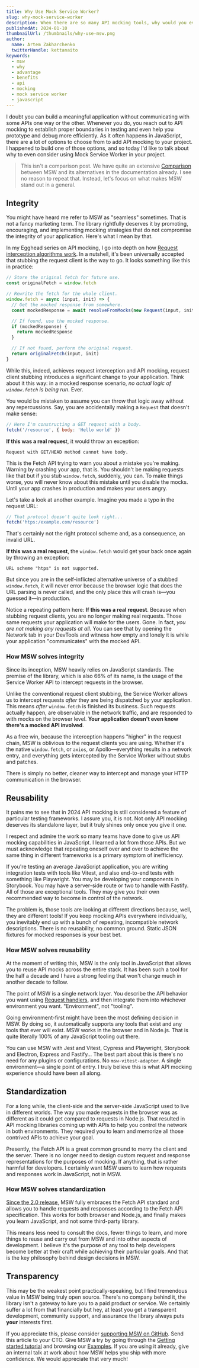```yaml
---
title: Why Use Mock Service Worker?
slug: why-mock-service-worker
description: When there are so many API mocking tools, why would you ever choose Mock Service Worker?
publishedAt: 2024-01-10
thumbnailUrl: /thumbnails/why-use-msw.png
author:
  name: Artem Zakharchenko
  twitterHandle: kettanaito
keywords:
  - msw
  - why
  - advantage
  - benefits
  - api
  - mocking
  - mock service worker
  - javascript
---
```


I doubt you can build a meaningful application without communicating with some APIs one way or the other. Whenever you do, you reach out to API mocking to establish proper boundaries in testing and even help you prototype and debug more efficiently. As it often happens in JavaScript, there are a lot of options to choose from to add API mocking to your project. I happened to build one of those options, and so today I'd like to talk about why to even consider using Mock Service Worker in your project.

> This isn't a comparison post. We have quite an extensive [Comparison](https://mswjs.io/docs/comparison) between MSW and its alternatives in the documentation already. I see no reason to repeat that. Instead, let's focus on what makes MSW stand out in a general.

## Integrity

You might have heard me refer to MSW as "seamless" sometimes. That is not a fancy marketing term. The library rightfully deserves it by promoting, encouraging, and implementing mocking strategies that do not compromise the integrity of your application. Here's what I mean by that.

In my Egghead series on API mocking, I go into depth on how [Request interception algorithms work](https://egghead.io/blog/understanding-api-mocking-request-interception-algorithms). In a nutshell, it's been universally accepted that stubbing the request client is the way to go. It looks something like this in practice:

```jsx
// Store the original fetch for future use.
const originalFetch = window.fetch

// Rewrite the fetch for the whole client.
window.fetch = async (input, init) => {
  // Get the mocked response from somewhere.
  const mockedResponse = await resolveFromMocks(new Request(input, init))

  // If found, use the mocked response.
  if (mockedResponse) {
    return mockedResponse
  }

  // If not found, perform the original request.
  return originalFetch(input, init)
}
```

While this, indeed, achieves request interception and API mocking, request client stubbing introduces a significant change to your application. Think about it this way: in a mocked response scenario, _no actual logic of `window.fetch` is being run_. Ever.

You would be mistaken to assume you can throw that logic away without any repercussions. Say, you are accidentally making a `Request` that doesn't make sense:

```js
// Here I'm constructing a GET request with a body.
fetch('/resource', { body: 'Hello world' })
```

**If this was a real reques**t, it would throw an exception:

```
Request with GET/HEAD method cannot have body.
```

This is the Fetch API trying to warn you about a mistake you're making. Warning by crashing your app, that is. You shouldn't be making requests like that but if you stub `window.fetch`, suddenly, you can. To make things worse, you will never know about this mistake until you disable the mocks. Until your app crashes in production and makes your users angry.

Let's take a look at another example. Imagine you made a typo in the request URL:

```js
// That protocol doesn't quite look right...
fetch('htps:/example.com/resource')
```

That's certainly not the right protocol scheme and, as a consequence, an invalid URL.

**If this was a real request**, the `window.fetch` would get your back once again by throwing an exception:

```
URL scheme "htps" is not supported.
```

But since you are in the self-inflicted alternative universe of a stubbed `window.fetch`, it will never error because the browser logic that does the URL parsing is never called, and the only place this will crash is—you guessed it—in production.

Notice a repeating pattern here: **If this was a real request**. Because when stubbing request clients, you are no longer making real requests. Those same requests your application will make for the users. Gone. In fact, _you are not making any requests at all_. You can see that by opening the Network tab in your DevTools and witness how empty and lonely it is while your application "communicates" with the mocked API.

### How MSW solves integrity

Since its inception, MSW heavily relies on JavaScript standards. The premise of the library, which is also 66% of its name, is the usage of the Service Worker API to intercept requests in the browser.

Unlike the conventional request client stubbing, the Service Worker allows us to intercept requests _after_ they are being dispatched by your application. This means _after_ `window.fetch` is finished its business. Such requests actually happen, are observable in the network traffic, and are responded to with mocks on the browser level. **Your application doesn't even know there's a mocked API involved**.

As a free win, because the interception happens "higher" in the request chain, MSW is oblivious to the request clients you are using. Whether it's the native `window.fetch`, or `axios`, or Apollo—everything results in a network entry, and everything gets intercepted by the Service Worker without stubs and patches.

There is simply no better, cleaner way to intercept and manage your HTTP communication in the browser.

## Reusability

It pains me to see that in 2024 API mocking is still considered a feature of particular testing frameworks. I assure you, it is not. Not only API mocking deserves its standalone layer, but it truly shines only once you give it one.

I respect and admire the work so many teams have done to give us API mocking capabilities in JavaScript. I learned a lot from those APIs. But we must acknowledge that repeating oneself over and over to achieve the same thing in different frameworks is a primary symptom of inefficiency.

If you're testing an average JavaScript application, you are writing integration tests with tools like Vitest, and also end-to-end tests with something like Playwright. You may be developing your components in Storybook. You may have a server-side route or two to handle with Fastify. All of those are exceptional tools. They may give you their own recommended way to become in control of the network.

The problem is, those tools are looking at different directions because, well, they are different tools! If you keep mocking APIs everywhere individually, you inevitably end up with a bunch of repeating, incompatible network descriptions. There is no reusability, no common ground. Static JSON fixtures for mocked responses is your best bet.

### How MSW solves reusability

At the moment of writing this, MSW is the only tool in JavaScript that allows you to reuse API mocks across the entire stack. It has been such a tool for the half a decade and I have a strong feeling that won't change much in another decade to follow.

The point of MSW is a single network layer. You describe the API behavior you want using [Request handlers](https://mswjs.io/docs/basics/intercepting-requests), and then integrate them into whichever environment you want. "Environment", not "tooling".

Going environment-first might have been the most defining decision in MSW. By doing so, it automatically supports any tools that exist and any tools that ever will exist. MSW works in the browser and in Node.js. That is quite literally 100% of any JavaScript tooling out there.

You can use MSW with Jest and Vitest, Cypress and Playwright, Storybook and Electron, Express and Fastify… The best part about this is there's no need for any plugins or configurations. No `msw-vitest-adapter`. A single environment—a single point of entry. I truly believe this is what API mocking experience should have been all along.

## Standardization

For a long while, the client-side and the server-side JavaScript used to live in different worlds. The way you made requests in the browser was as different as it could get compared to requests in Node.js. That resulted in API mocking libraries coming up with APIs to help you control the network in both environments. They required you to learn and memorize all those contrived APIs to achieve your goal.

Presently, the Fetch API is a great common ground to merry the client and the server. There is no longer need to design custom request and response representations for the purposes of mocking. If anything, that is rather harmful for developers. I certainly want MSW users to learn how requests and responses work in JavaScript, not in MSW.

### How MSW solves standardization

[Since the 2.0 release](https://mswjs.io/blog/introducing-msw-2.0), MSW fully embraces the Fetch API standard and allows you to handle requests and responses according to the Fetch API specification. This works for both browser and Node.js, and finally makes you learn JavaScript, and not some third-party library.

This means less need to consult the docs, fewer things to learn, and more things to reuse and carry out from MSW and into other aspects of development. I believe it's the purpose of any tool to help developers become better at their craft while achieving their particular goals. And that is the key philosophy behind design decisions in MSW.

## Transparency

This may be the weakest point practically-speaking, but I find tremendous value in MSW being truly open source. There's no company behind it, the library isn't a gateway to lure you to a paid product or service. We certainly suffer a lot from that financially but hey, at least you get a transparent development, community support, and assurance the library always puts **your** interests first.

If you appreciate this, please consider [supporting MSW on GitHub](https://github.com/sponsors/mswjs). Send this article to your CTO. Give MSW a try by going through the [Getting started tutorial](https://mswjs.io/docs/quick-start) and browsing our [Examples](https://github.com/mswjs/examples/tree/main). If you are using it already, give an internal talk at work about how MSW helps you ship with more confidence. We would appreciate that very much!
